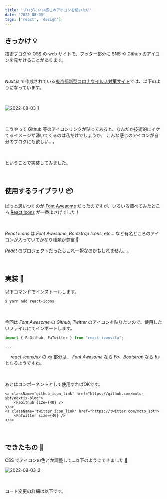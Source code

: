 ```yaml
---
title: 'ブログにいい感じのアイコンを使いたい'
date: '2022-08-03'
tags: ['react', 'design']
---
```


## きっかけ 💡
技術ブログや OSS の web サイトで、フッター部分に SNS や Github のアイコンを見かけることがあります。

　

*Nuxt.js* で作成されている[東京都新型コロナウイルス対策サイト](https://stopcovid19.metro.tokyo.lg.jp/)では、以下のようになっています。

　

![2022-08-03_1](/images/posts/2022-08-03/2022-08-03_1.png)

　

こうやって Github 等のアイコンリンクが貼ってあると、なんだか技術的にイケてるイメージが湧いてくるのは私だけでしょうか。
こんな感じのアイコンが自分のブログにも欲しい...。

　

ということで実装してみました。

　

## 使用するライブラリ 📦
ぱっと思いつくのが [Font Awesome](https://fontawesome.com/icons/) だったのですが、いろいろ調べてみたところ [React Icons](https://react-icons.github.io/react-icons/) が一番よさげでした！

　

*React Icons* は *Font Awesome*, *Bootstrap Icons*, etc... など有名どころのアイコンが入っていてかなり種類が豊富 👏

*React* のプロジェクトだったらこれ一択なのかもしれません...。

　

## 実装 🔨
以下コマンドでインストールします。
```bash
$ yarn add react-icons
```

　

今回は *Font Awesome* の *Github*, *Twitter* のアイコンを貼りたいので、使用したいファイルにてインポートします。

```typescript
import { FaGithub, FaTwitter } from "react-icons/fa";

...

```

　
*react-icons/xx* の *xx* 部分は、 *Font Awesome* なら *Fa*、*Bootstrap* なら *bs* となるようですね。

　

あとはコンポーネントとして使用すればOKです。

```tsx
<a className='github_icon_link' href="https://github.com/moto-sbt/nextjs-blog">
    <FaGithub size={40} />
</a>
<a className='twitter_icon_link' href="https://twitter.com/moto_sbt">
    <FaTwitter size={40} />
</a>
```

　

## できたもの 💮
CSS でアイコンの色とか調整して...以下のようにできました 🎉

![2022-08-03_2](/images/posts/2022-08-03/2022-08-03_2.png)


　

コード変更の詳細は以下です。

<LinkCard url="https://github.com/moto-sbt/nextjs-blog/pull/20/files" />